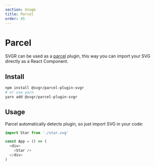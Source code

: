 ```yaml
---
section: Usage
title: Parcel
order: 45
---
```


# Parcel

SVGR can be used as a [parcel](https://parceljs.org/) plugin, this way you can import your SVG directly as a React Component.

<carbon-ad />

## Install

```bash
npm install @svgr/parcel-plugin-svgr
# or use yarn
yarn add @svgr/parcel-plugin-svgr
```

## Usage

Parcel automatically detects plugin, so just import SVG in your code:

```js
import Star from './star.svg'

const App = () => (
  <div>
    <Star />
  </div>
)
```
